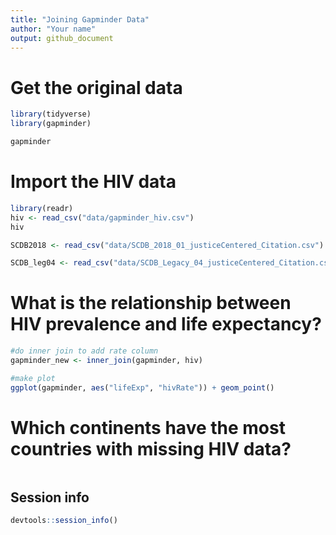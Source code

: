 ```yaml
---
title: "Joining Gapminder Data"
author: "Your name"
output: github_document
---
```


# Get the original data

```r
library(tidyverse)
library(gapminder)

gapminder
```

# Import the HIV data

```r
library(readr)
hiv <- read_csv("data/gapminder_hiv.csv")
hiv

SCDB2018 <- read_csv("data/SCDB_2018_01_justiceCentered_Citation.csv")

SCDB_leg04 <- read_csv("data/SCDB_Legacy_04_justiceCentered_Citation.csv")

```

# What is the relationship between HIV prevalence and life expectancy?

```r
#do inner join to add rate column
gapminder_new <- inner_join(gapminder, hiv)

#make plot
ggplot(gapminder, aes("lifeExp", "hivRate")) + geom_point()

```

# Which continents have the most countries with missing HIV data?

```r


```


## Session info

```r
devtools::session_info()
```


